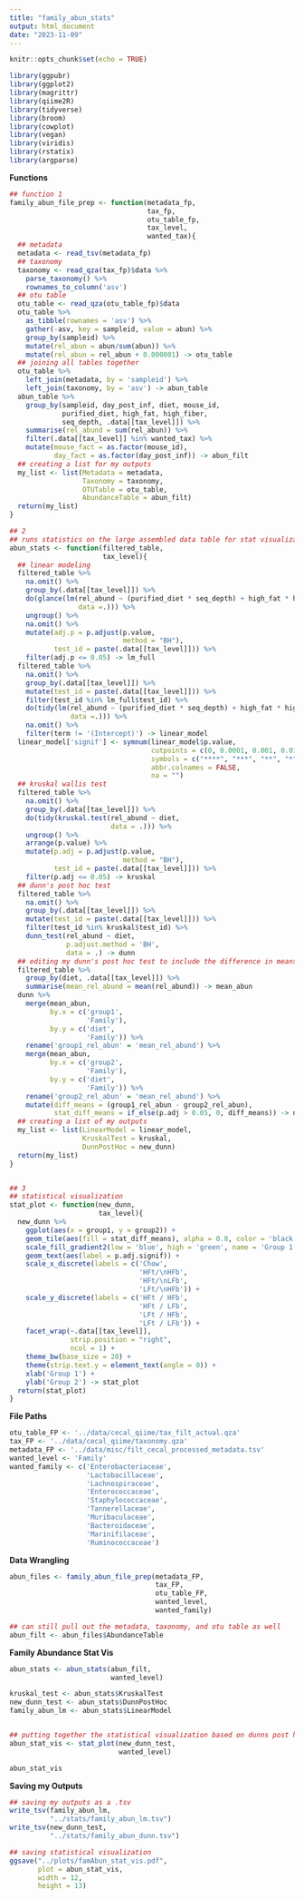 ```yaml
---
title: "family_abun_stats"
output: html_document
date: "2023-11-09"
---
```


```r
knitr::opts_chunk$set(echo = TRUE)
```

```r
library(ggpubr)
library(ggplot2)
library(magrittr)
library(qiime2R)
library(tidyverse)
library(broom)
library(cowplot)
library(vegan)
library(viridis)
library(rstatix)
library(argparse)
```

**Functions**
```r
## function 1
family_abun_file_prep <- function(metadata_fp,
                                  tax_fp,
                                  otu_table_fp,
                                  tax_level,
                                  wanted_tax){
  ## metadata
  metadata <- read_tsv(metadata_fp)
  ## taxonomy
  taxonomy <- read_qza(tax_fp)$data %>% 
    parse_taxonomy() %>% 
    rownames_to_column('asv')
  ## otu table 
  otu_table <- read_qza(otu_table_fp)$data
  otu_table %>% 
    as_tibble(rownames = 'asv') %>% 
    gather(-asv, key = sampleid, value = abun) %>% 
    group_by(sampleid) %>% 
    mutate(rel_abun = abun/sum(abun)) %>% 
    mutate(rel_abun = rel_abun + 0.000001) -> otu_table
  ## joining all tables together 
  otu_table %>% 
    left_join(metadata, by = 'sampleid') %>% 
    left_join(taxonomy, by = 'asv') -> abun_table
  abun_table %>% 
    group_by(sampleid, day_post_inf, diet, mouse_id, 
             purified_diet, high_fat, high_fiber, 
             seq_depth, .data[[tax_level]]) %>% 
    summarise(rel_abund = sum(rel_abun)) %>% 
    filter(.data[[tax_level]] %in% wanted_tax) %>% 
    mutate(mouse_fact = as.factor(mouse_id),
           day_fact = as.factor(day_post_inf)) -> abun_filt
  ## creating a list for my outputs
  my_list <- list(Metadata = metadata,
                  Taxonomy = taxonomy,
                  OTUTable = otu_table,
                  AbundanceTable = abun_filt)
  return(my_list)
}

## 2 
## runs statistics on the large assembled data table for stat visualization
abun_stats <- function(filtered_table,
                       tax_level){
  ## linear modeling 
  filtered_table %>%
    na.omit() %>% 
    group_by(.data[[tax_level]]) %>% 
    do(glance(lm(rel_abund ~ (purified_diet * seq_depth) + high_fat * high_fiber,
                 data =.))) %>% 
    ungroup() %>% 
    na.omit() %>% 
    mutate(adj.p = p.adjust(p.value, 
                            method = "BH"),
           test_id = paste(.data[[tax_level]])) %>% 
    filter(adj.p <= 0.05) -> lm_full
  filtered_table %>%
    na.omit() %>% 
    group_by(.data[[tax_level]]) %>% 
    mutate(test_id = paste(.data[[tax_level]])) %>% 
    filter(test_id %in% lm_full$test_id) %>% 
    do(tidy(lm(rel_abund ~ (purified_diet * seq_depth) + high_fat * high_fiber,
               data =.))) %>% 
    na.omit() %>% 
    filter(term != '(Intercept)') -> linear_model
  linear_model['signif'] <- symnum(linear_model$p.value,
                                   cutpoints = c(0, 0.0001, 0.001, 0.01, 0.05, 0.1, 1),
                                   symbols = c("****", "***", "**", "*", "+", "ns"),
                                   abbr.colnames = FALSE,
                                   na = "")
  ## kruskal wallis test 
  filtered_table %>% 
    na.omit() %>% 
    group_by(.data[[tax_level]]) %>% 
    do(tidy(kruskal.test(rel_abund ~ diet,
                         data = .))) %>% 
    ungroup() %>% 
    arrange(p.value) %>% 
    mutate(p.adj = p.adjust(p.value,
                            method = "BH"),
           test_id = paste(.data[[tax_level]])) %>% 
    filter(p.adj <= 0.05) -> kruskal
  ## dunn's post hoc test
  filtered_table %>% 
    na.omit() %>% 
    group_by(.data[[tax_level]]) %>%
    mutate(test_id = paste(.data[[tax_level]])) %>% 
    filter(test_id %in% kruskal$test_id) %>% 
    dunn_test(rel_abund ~ diet,
              p.adjust.method = 'BH',
              data = .) -> dunn
  ## editing my dunn's post hoc test to include the difference in means between groups 
  filtered_table %>% 
    group_by(diet, .data[[tax_level]]) %>% 
    summarise(mean_rel_abund = mean(rel_abund)) -> mean_abun
  dunn %>% 
    merge(mean_abun, 
          by.x = c('group1',
                   'Family'),
          by.y = c('diet',
                   'Family')) %>% 
    rename('group1_rel_abun' = 'mean_rel_abund') %>% 
    merge(mean_abun,
          by.x = c('group2',
                   'Family'),
          by.y = c('diet',
                   'Family')) %>% 
    rename('group2_rel_abun' = 'mean_rel_abund') %>% 
    mutate(diff_means = (group1_rel_abun - group2_rel_abun),
           stat_diff_means = if_else(p.adj > 0.05, 0, diff_means)) -> new_dunn
  ## creating a list of my outputs
  my_list <- list(LinearModel = linear_model,
                  KruskalTest = kruskal,
                  DunnPostHoc = new_dunn)
  return(my_list)
}


## 3 
## statistical visualization 
stat_plot <- function(new_dunn,
                      tax_level){
  new_dunn %>% 
    ggplot(aes(x = group1, y = group2)) +
    geom_tile(aes(fill = stat_diff_means), alpha = 0.8, color = 'black') +
    scale_fill_gradient2(low = 'blue', high = 'green', name = 'Group 1 -\nGroup 2') +
    geom_text(aes(label = p.adj.signif)) +
    scale_x_discrete(labels = c('Chow',
                                'HFt/\nHFb',
                                'HFt/\nLFb',
                                'LFt/\nHFb')) +
    scale_y_discrete(labels = c('HFt / HFb',
                                'HFt / LFb',
                                'LFt / HFb',
                                'LFt / LFb')) +
    facet_wrap(~.data[[tax_level]],
               strip.position = "right",
               ncol = 1) +
    theme_bw(base_size = 20) +
    theme(strip.text.y = element_text(angle = 0)) +
    xlab('Group 1') +
    ylab('Group 2') -> stat_plot
  return(stat_plot)
}
```

**File Paths**
```r
otu_table_FP <- '../data/cecal_qiime/tax_filt_actual.qza'
tax_FP <- '../data/cecal_qiime/taxonomy.qza'
metadata_FP <- '../data/misc/filt_cecal_processed_metadata.tsv'
wanted_level <- 'Family'
wanted_family <- c('Enterobacteriaceae', 
                   'Lactobacillaceae', 
                   'Lachnospiraceae', 
                   'Enterococcaceae',
                   'Staphylococcaceae', 
                   'Tannerellaceae', 
                   'Muribaculaceae', 
                   'Bacteroidaceae', 
                   'Marinifilaceae', 
                   'Ruminococcaceae')
```

**Data Wrangling**
```r
abun_files <- family_abun_file_prep(metadata_FP,
                                    tax_FP,
                                    otu_table_FP,
                                    wanted_level,
                                    wanted_family)

## can still pull out the metadata, taxonomy, and otu table as well
abun_filt <- abun_files$AbundanceTable
```
**Family Abundance Stat Vis**
```r
abun_stats <- abun_stats(abun_filt,
                         wanted_level)

kruskal_test <- abun_stats$KruskalTest
new_dunn_test <- abun_stats$DunnPostHoc
family_abun_lm <- abun_stats$LinearModel


## putting together the statistical visualization based on dunns post hoc test
abun_stat_vis <- stat_plot(new_dunn_test,
                           wanted_level)

abun_stat_vis
```

**Saving my Outputs**
```r
## saving my outputs as a .tsv
write_tsv(family_abun_lm,
          "../stats/family_abun_lm.tsv")
write_tsv(new_dunn_test,
          "../stats/family_abun_dunn.tsv")

## saving statistical visualization
ggsave("../plots/famAbun_stat_vis.pdf",
       plot = abun_stat_vis, 
       width = 12, 
       height = 13)
```

